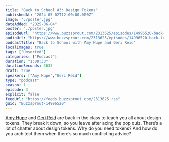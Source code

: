 ```yaml
---
title: "Back to School #3: Design Tokens"
publishedAt: "2024-05-02T12:00:00.000Z"
image: "./poster.jpg"
dateAdded: "2025-06-04"
poster: "./poster.jpg"
episodeUrl: "https://www.buzzsprout.com/2313625/episodes/14996520-back-to-school-3-design-tokens.mp3"
audioUrl: "https://www.buzzsprout.com/2313625/episodes/14996520-back-to-school-3-design-tokens.mp3"
podcastTitle: "Back to School with Amy Hupe and Geri Reid"
localImages: true
tags: ["Unsorted"]
categories: ["Podcast"]
duration: "1:00:33"
durationSeconds: 3633
draft: true
speakers: ["Amy Hupe","Geri Reid"]
type: "podcast"
season: 1
episode: 3
explicit: false
feedUrl: "https://feeds.buzzsprout.com/2313625.rss"
guid: "Buzzsprout-14996520"
---
```

[Amy Hupe](https://twitter.com/Amy_Hupe) and [Geri Reid](https://twitter.com/gerireid) are back in the class to teach you all about design tokens. They break it down, so you leave after acing the pop quiz. There’s a lot of chatter about design tokens. Why do you need tokens? And how do you architect them when there’s so much conflicting advice?
